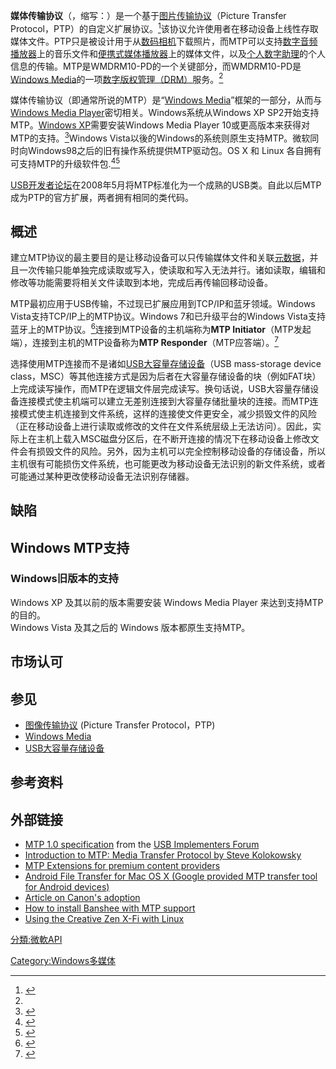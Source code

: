 {{Expand English|Media Transfer Protocol}}
{{NoteTA|G1=IT}}
'''媒体传输协议'''（{{lang-en|'''M'''edia '''T'''ransfer '''P'''rotocol}}，缩写：{{Lang|en|'''MTP'''}}）是一个基于[[图片传输协议|图片传输协议]]（Picture Transfer Protocol，PTP）的自定义扩展协议。<ref name=WinHEC05>{{Cite web |url=http://download.microsoft.com/download/9/8/f/98f3fe47-dfc3-4e74-92a3-088782200fe7/TWMD05003_WinHEC05.ppt |title=Media Transfer Protocol Implementation Details |access-date=2012-02-01 |archive-date=2005-12-14 |archive-url=https://web.archive.org/web/20051214085750/http://download.microsoft.com/download/9/8/f/98f3fe47-dfc3-4e74-92a3-088782200fe7/TWMD05003_WinHEC05.ppt |dead-url=yes }}</ref>该协议允许使用者在移动设备上线性存取媒体文件。PTP只是被设计用于从[[数码相机|数码相机]]下载照片，而MTP可以支持[[数字音频播放器|数字音频播放器]]上的音乐文件和[[便携式媒体播放器|便携式媒体播放器]]上的媒体文件，以及[[个人数字助理|个人数字助理]]的个人信息的传输。MTP是WMDRM10-PD的一个关键部分，而WMDRM10-PD是[[Windows_Media|Windows Media]]的一项[[数字版权管理|数字版权管理（DRM）]]服务。<ref name=WinHEC05/>

媒体传输协议（即通常所说的MTP）是“[[Windows_Media|Windows Media]]”框架的一部分，从而与[[Windows_Media_Player|Windows Media Player]]密切相关。Windows系统从Windows XP SP2开始支持MTP。[[Windows_XP|Windows XP]]需要安装Windows Media Player 10或更高版本来获得对MTP的支持。<ref>{{Cite web |url=http://www.microsoft.com/presspass/press/2004/sep04/09-02wmp10launchpr.mspx |title=Final Availability of Windows Media Player 10 Brings More Music and More Choices to Music Fans |access-date=2012-02-01 |archive-date=2006-03-07 |archive-url=https://web.archive.org/web/20060307204605/http://www.microsoft.com/presspass/press/2004/sep04/09-02WMP10LaunchPR.mspx |dead-url=no }}</ref>Windows Vista以後的Windows的系统则原生支持MTP。微软同时向Windows98之后的旧有操作系统提供MTP驱动包。OS X 和 Linux 各自拥有可支持MTP的升级软件包.<ref>{{cite web |url=http://libmtp.sourceforge.net/ |title=libmtp |publisher=Libmtp.sourceforge.net |date= |accessdate=2014-03-15 |archive-date=2021-01-26 |archive-url=https://web.archive.org/web/20210126101509/http://libmtp.sourceforge.net/ |dead-url=no }}</ref><ref>{{cite web |url=http://www.wentnet.com/projects/xnjb/ |title=XNJB |publisher=Wentnet.com |date= |accessdate=2014-03-15 |archive-date=2021-01-25 |archive-url=https://web.archive.org/web/20210125022430/https://www.wentnet.com/projects/xnjb/ |dead-url=no }}</ref>

[[USB开发者论坛|USB开发者论坛]]在2008年5月将MTP标准化为一个成熟的USB类。自此以后MTP成为PTP的官方扩展，两者拥有相同的类代码。

==概述==
建立MTP协议的最主要目的是让移动设备可以只传输媒体文件和关联[[元数据|元数据]]，并且一次传输只能单独完成读取或写入，使读取和写入无法并行。诸如读取，编辑和修改等功能需要将相关文件读取到本地，完成后再传输回移动设备。

MTP最初应用于USB传输，不过现已扩展应用到TCP/IP和蓝牙领域。Windows Vista支持TCP/IP上的MTP协议。Windows 7和已升级平台的Windows Vista支持蓝牙上的MTP协议。<ref>{{Cite web |url=http://blogs.msdn.com/wpdblog/archive/2009/08/29/mtp-over-various-transports.aspx |title=MTP Over Various Transports |access-date=2012-02-01 |archive-date=2010-03-12 |archive-url=https://web.archive.org/web/20100312202809/http://blogs.msdn.com/wpdblog/archive/2009/08/29/mtp-over-various-transports.aspx |dead-url=no }}</ref>连接到MTP设备的主机端称为'''MTP Initiator'''（MTP发起端），连接到主机的MTP设备称为'''MTP Responder'''（MTP应答端）。<ref name="Implementation">{{Cite web |url=http://download.microsoft.com/download/f/1/3/f13df1a5-6ce4-4907-86a0-6ce5c3560639/MTP_Enhanced.exe |title=MTP Specification |access-date=2012-02-01 |archive-url=https://web.archive.org/web/20110604235827/http://download.microsoft.com/download/f/1/3/f13df1a5-6ce4-4907-86a0-6ce5c3560639/MTP_Enhanced.exe |archive-date=2011-06-04 |dead-url=yes }}</ref>

选择使用MTP连接而不是诸如[[USB大容量存储设备|USB大容量存储设备]]（USB mass-storage device class，MSC）等其他连接方式是因为后者在大容量存储设备的块（例如FAT块）上完成读写操作，而MTP在逻辑文件层完成读写。换句话说，USB大容量存储设备连接模式使主机端可以建立无差别连接到大容量存储批量块的连接。而MTP连接模式使主机连接到文件系统，这样的连接使文件更安全，减少损毁文件的风险（正在移动设备上进行读取或修改的文件在文件系统层级上无法访问）。因此，实际上在主机上载入MSC磁盘分区后，在不断开连接的情况下在移动设备上修改文件会有损毁文件的风险。另外，因为主机可以完全控制移动设备的存储设备，所以主机很有可能损伤文件系统，也可能更改为移动设备无法识别的新文件系统，或者可能通过某种更改使移动设备无法识别存储器。

==缺陷==

==Windows MTP支持==

===Windows旧版本的支持===
Windows XP 及其以前的版本需要安装 Windows Media Player 来达到支持MTP的目的。<br />
Windows Vista 及其之后的 Windows 版本都原生支持MTP。

==市场认可==

==参见==
* [[图像传输协议|图像传输协议]] (Picture Transfer Protocol，PTP)
* [[Windows_Media|Windows Media]]
* [[USB大容量存储设备|USB大容量存储设备]]


==参考资料==
{{reflist}}


==外部链接==
* [https://web.archive.org/web/20120212162825/http://www.usb.org/developers/devclass_docs/MTP_1.0.zip MTP 1.0 specification] from the [[USB_Implementers_Forum|USB Implementers Forum]]
* [http://www.analogzone.com/iot_0328.pdf Introduction to MTP: Media Transfer Protocol by Steve Kolokowsky] {{Wayback|url=http://www.analogzone.com/iot_0328.pdf |date=20200927234908 }}
* [https://web.archive.org/web/20090112111812/http://www.microsoft.com/downloads/details.aspx?familyid=5cc9dc77-1db3-4d13-b02b-b661d577e9d3&displaylang=en MTP Extensions for premium content providers]
* [http://www.android.com/filetransfer/ Android File Transfer for Mac OS X (Google provided MTP transfer tool for Android devices)] {{Wayback|url=http://www.android.com/filetransfer/ |date=20210301030829 }} 
* [https://archive.is/20130105064504/www.windowsfordevices.com/news/NS2933236821.html Article on Canon's adoption]
* [http://banshee-project.org/Guide/DAPs/MTP How to install Banshee with MTP support] {{Wayback|url=http://banshee-project.org/Guide/DAPs/MTP |date=20080417200213 }}
* [https://web.archive.org/web/20120220050000/http://www.mossroot.com/worlds/2008/11/22/connecting-the-creative-zen-x-fi-to-linux/ Using the Creative Zen X-Fi with Linux]

[[Category:Windows多媒体|Category:Windows多媒体]]
[[分類:微軟API|分類:微軟API]]